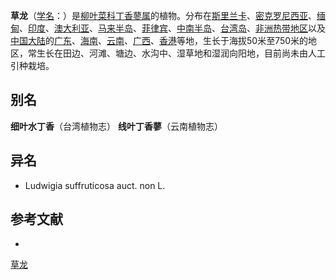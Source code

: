{{Otheruses|舞火龍|subject=一種植物|other=以草紮作成再插上香枝舞動的龍}}
{{Speciesbox
| name = 草龙
| image = Ludwigia hyssopifolia se-hioh chui-teng-hiang 001.jpg
| status = 
| status_system = 
| genus = Ludwigia
| species = hyssopifolia
| authority = (G. Don) Exell
}}

'''草龙'''（[[学名|学名]]：{{lang|la|''Ludwigia hyssopifolia''}}）是[[柳叶菜科|柳叶菜科]][[丁香蓼属|丁香蓼属]]的植物。分布在[[斯里兰卡|斯里兰卡]]、[[密克罗尼西亚|密克罗尼西亚]]、[[缅甸|缅甸]]、[[印度|印度]]、[[澳大利亚|澳大利亚]]、[[马来半岛|马来半岛]]、[[菲律宾|菲律宾]]、[[中南半岛|中南半岛]]、[[台湾岛|台湾岛]]、[[非洲热带地区|非洲热带地区]]以及[[中国大陆|中国大陆]]的[[广东|广东]]、[[海南|海南]]、[[云南|云南]]、[[广西|广西]]、[[香港|香港]]等地，生长于海拔50米至750米的地区，常生长在田边、河滩、塘边、水沟中、湿草地和湿润向阳地，目前尚未由人工引种栽培。

== 别名 ==
'''细叶水丁香'''（台湾植物志） '''线叶丁香蓼'''（云南植物志）

== 异名 ==
* Ludwigia suffruticosa auct. non L.

== 参考文献 ==
<div class="references-small">
* {{cite web| url =http://www.bioinfo.cn/db05/KmzwSpecies.php?action=view&id=14429| title =草龙| work =《中国高等植物数据库全库》| publisher =中国科学院微生物研究所| author =昆明植物研究所| accessdate =2009-02-24| deadurl =yes| archiveurl =https://web.archive.org/web/20160305063430/http://www.bioinfo.cn/db05/KmzwSpecies.php?action=view&id=14429| archivedate =2016-03-05}}
</div>
{{Taxonbar|from=Q3847139}}

[[Category:丁香蓼属|草龙]]


{{植物小作品}}